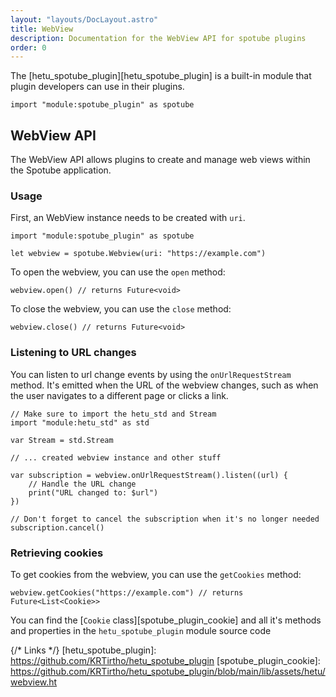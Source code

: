 ```yaml
---
layout: "layouts/DocLayout.astro"
title: WebView
description: Documentation for the WebView API for spotube plugins
order: 0
---
```


The [hetu_spotube_plugin][hetu_spotube_plugin] is a built-in module that plugin developers can use in their plugins.

```hetu_script
import "module:spotube_plugin" as spotube
```

## WebView API

The WebView API allows plugins to create and manage web views within the Spotube application.

### Usage

First, an WebView instance needs to be created with `uri`.

```hetu_script
import "module:spotube_plugin" as spotube

let webview = spotube.Webview(uri: "https://example.com")
```

To open the webview, you can use the `open` method:

```hetu_script
webview.open() // returns Future<void>
```

To close the webview, you can use the `close` method:

```hetu_script
webview.close() // returns Future<void>
```

### Listening to URL changes

You can listen to url change events by using the `onUrlRequestStream` method. It's emitted when the URL of the webview changes,
such as when the user navigates to a different page or clicks a link.

```hetu_script
// Make sure to import the hetu_std and Stream
import "module:hetu_std" as std

var Stream = std.Stream

// ... created webview instance and other stuff

var subscription = webview.onUrlRequestStream().listen((url) {
    // Handle the URL change
    print("URL changed to: $url")
})

// Don't forget to cancel the subscription when it's no longer needed
subscription.cancel()
```

### Retrieving cookies

To get cookies from the webview, you can use the `getCookies` method:

```hetu_script
webview.getCookies("https://example.com") // returns Future<List<Cookie>>
```

You can find the [`Cookie` class][spotube_plugin_cookie] and all it's methods and properties in the
`hetu_spotube_plugin` module source code

{/* Links */}
[hetu_spotube_plugin]: https://github.com/KRTirtho/hetu_spotube_plugin
[spotube_plugin_cookie]: https://github.com/KRTirtho/hetu_spotube_plugin/blob/main/lib/assets/hetu/webview.ht
